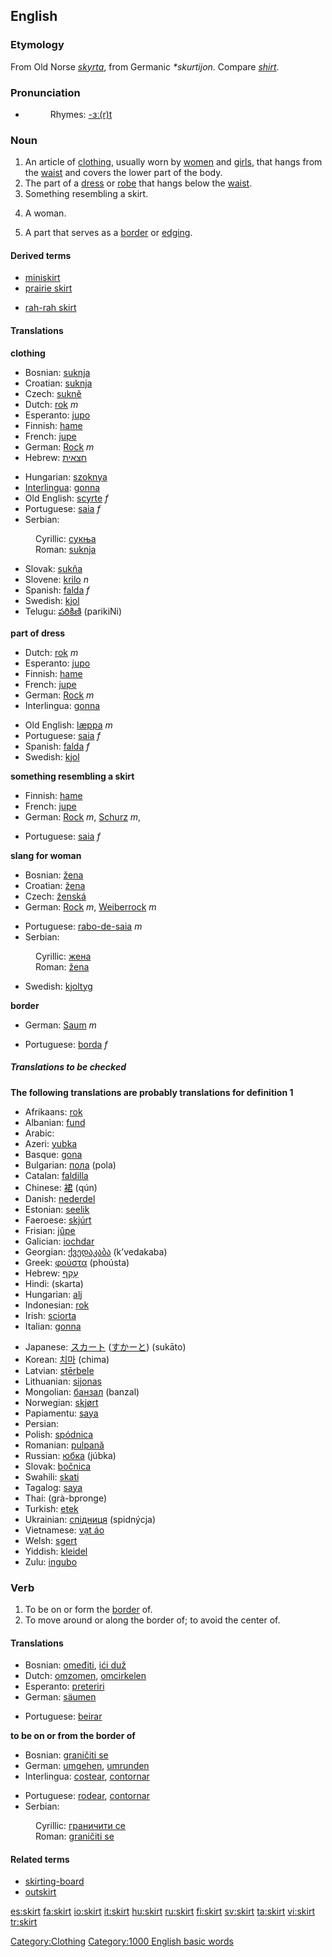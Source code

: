 ==English==

===Etymology===
From Old Norse ''[[skyrta]]'', from Germanic ''*skurtijon''.  Compare ''[[shirt]]''.

===Pronunciation===
*{{audio|en-us-skirt.ogg|Audio (US)}}
*:Rhymes: [[Rhymes:English:-ɜː(r)t|-ɜː(r)t]]

===Noun===
{{en-noun}}
#An article of [[clothing]], usually worn by [[woman|women]] and [[girl]]s, that hangs from the [[waist]] and covers the lower part of the body.
#The part of a [[dress]] or [[robe]] that hangs below the [[waist]].
#Something resembling a skirt.
#{{slang}} A woman.
#A part that serves as a [[border]] or [[edging]].

====Derived terms====
{{top}}
*[[miniskirt]]
*[[prairie skirt]]
{{mid}}
*[[rah-rah skirt]]
{{bottom}}

====Translations====
'''clothing'''
{{top}}
*Bosnian: [[suknja#Bosnian|suknja]] {{f}}
*Croatian: [[suknja#Croatian|suknja]] {{f}}
*Czech: [[sukně]] {{f}}
*Dutch: [[rok]] ''m''
*Esperanto: [[jupo]]
*Finnish: [[hame]]
*French: [[jupe]] {{f}}
*German: [[Rock]] ''m''
*Hebrew: [[חצאית]] {{f}}
{{mid}}
*Hungarian: [[szoknya]]
*[[Interlingua]]: [[gonna]]
*Old English: [[scyrte]] ''f''
*Portuguese: [[saia]] ''f''
*Serbian:
:Cyrillic: [[сукња#Serbian|сукња]] {{f}}
:Roman: [[suknja#Serbian|suknja]] {{f}}
*Slovak: [[sukňa]] {{f}}
*Slovene: [[krilo]] ''n''
*Spanish: [[falda]] ''f''
*Swedish: [[kjol]]
*Telugu: [[పరికిణి]] (parikiNi)
{{bottom}}

'''part of dress'''
{{top}}
*Dutch: [[rok]] ''m''
*Esperanto: [[jupo]]
*Finnish: [[hame]]
*French: [[jupe]] {{f}}
*German: [[Rock]] ''m''
*Interlingua: [[gonna]]
{{mid}}
*Old English: [[læppa]] ''m''
*Portuguese: [[saia]] ''f''
*Spanish: [[falda]] ''f''
*Swedish: [[kjol]]
{{bottom}}

'''something resembling a skirt'''
{{top}}
*Finnish: [[hame]]
*French: [[jupe]] {{f}}
*German: [[Rock]] ''m'', [[Schurz]] ''m'',
{{mid}}
*Portuguese: [[saia]] ''f''
{{bottom}}

'''slang for woman'''
{{top}}
*Bosnian: [[žena#Bosnian|žena]] {{f}}
*Croatian: [[žena#Croatian|žena]] {{f}}
*Czech: [[ženská]] {{f}}
*German: [[Rock]] ''m'', [[Weiberrock]] ''m''
{{mid}}
*Portuguese: [[rabo-de-saia]] ''m''
*Serbian:
:Cyrillic: [[жена#Serbian|жена]] {{f}}
:Roman: [[žena#Serbian|žena]] {{f}}
*Swedish: [[kjoltyg]] {{n}}
{{bottom}}

'''border'''
{{top}}
*German: [[Saum]] ''m''
{{mid}}
*Portuguese: [[borda]] ''f''
{{bottom}}

=====Translations to be checked=====
'''The following translations are probably translations for definition 1'''
{{top}}
*Afrikaans: [[rok]]
*Albanian: [[fund]]
*Arabic: {{ARchar|[[التنورة]]}}
*Azeri: [[yubka]]
*Basque: [[gona]]
*Bulgarian: [[пола]] (pola)
*Catalan: [[faldilla]]
*Chinese: [[裙]] (qún)
*Danish: [[nederdel]]
*Estonian: [[seelik]]
*Faeroese: [[skjúrt]]
*Frisian: [[jûpe]]
*Galician: [[iochdar]]
*Georgian: [[ქვედაკაბა]] (k’vedakaba)
*Greek: [[φούστα]] (phoústa)
*Hebrew: [[עָקַף]]
*Hindi: (skarta)
*Hungarian: [[alj]]
*Indonesian: [[rok]]
*Irish: [[sciorta]]
*Italian: [[gonna]]
{{mid}}
*Japanese: [[スカート]] ([[すかーと]]) (sukāto)
*Korean: [[치마]] (chima)
*Latvian: [[stērbele]]
*Lithuanian: [[sijonas]]
*Mongolian: [[банзал]] (banzal)
*Norwegian: [[skjørt]]
*Papiamentu: [[saya]]
*Persian: {{FAchar|[[ﻥﺘﺨﻭﺩ ﻥﻤﺍﺩ]]}}
*Polish: [[spódnica]]
*Romanian: [[pulpană]]
*Russian: [[юбка]] (júbka)
*Slovak: [[bočnica]]
*Swahili: [[skati]]
*Tagalog: [[saya]]
*Thai: {{THchar|[[กระโปรง]]}} (grà-bpronge)
*Turkish: [[etek]]
*Ukrainian: [[спідниця]] (spidnýcja)
*Vietnamese: [[vạt áo]]
*Welsh: [[sgert]]
*Yiddish: [[kleidel]]
*Zulu: [[ingubo]]
{{bottom}}

===Verb===
{{en-verb}}

#To be on or form the [[border]] of.
#To move around or along the border of; to avoid the center of.

====Translations====
{{top}}
*Bosnian: [[omeđiti]], [[ići duž]]
*Dutch: [[omzomen]], [[omcirkelen]]
*Esperanto: [[preteriri]]
*German: [[säumen]]
{{mid}}
*Portuguese: [[beirar]]
{{bottom}}

'''to be on or from the border of'''
{{top}}
*Bosnian: [[graničiti se]]
*German: [[umgehen]], [[umrunden]]
*Interlingua: [[costear]], [[contornar]]
{{mid}}
*Portuguese: [[rodear]], [[contornar]]
*Serbian:
:Cyrillic: [[граничити се]]
:Roman: [[graničiti se]]
{{bottom}}

====Related terms====
*[[skirting-board]]
*[[outskirt]]

[[Category:Clothing]]
[[Category:1000 English basic words]]

[[es:skirt]]
[[fa:skirt]]
[[io:skirt]]
[[it:skirt]]
[[hu:skirt]]
[[ru:skirt]]
[[fi:skirt]]
[[sv:skirt]]
[[ta:skirt]]
[[vi:skirt]]
[[tr:skirt]]
